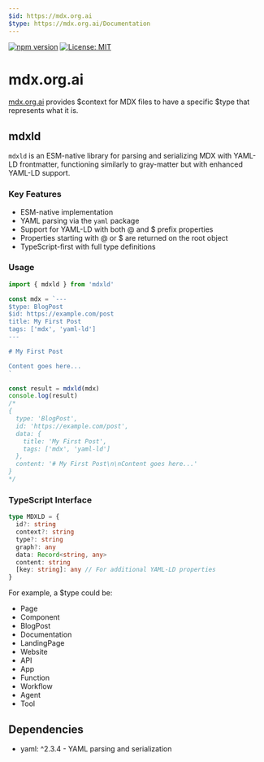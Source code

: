 ```yaml
---
$id: https://mdx.org.ai
$type: https://mdx.org.ai/Documentation
---
```


[![npm version](https://badge.fury.io/js/mdxld.svg)](https://badge.fury.io/js/mdxld)
[![License: MIT](https://img.shields.io/badge/License-MIT-yellow.svg)](https://opensource.org/licenses/MIT)

# mdx.org.ai

[mdx.org.ai](https://mdx.org.ai) provides $context for MDX files to have a specific $type that represents what it is.

## mdxld

`mdxld` is an ESM-native library for parsing and serializing MDX with YAML-LD frontmatter, functioning similarly to gray-matter but with enhanced YAML-LD support.

### Key Features

- ESM-native implementation
- YAML parsing via the `yaml` package
- Support for YAML-LD with both @ and $ prefix properties
- Properties starting with @ or $ are returned on the root object
- TypeScript-first with full type definitions

### Usage

```typescript
import { mdxld } from 'mdxld'

const mdx = `---
$type: BlogPost
$id: https://example.com/post
title: My First Post
tags: ['mdx', 'yaml-ld']
---

# My First Post

Content goes here...
`

const result = mdxld(mdx)
console.log(result)
/*
{
  type: 'BlogPost',
  id: 'https://example.com/post',
  data: {
    title: 'My First Post',
    tags: ['mdx', 'yaml-ld']
  },
  content: '# My First Post\n\nContent goes here...'
}
*/
```

### TypeScript Interface

```typescript
type MDXLD = {
  id?: string
  context?: string
  type?: string
  graph?: any
  data: Record<string, any>
  content: string
  [key: string]: any // For additional YAML-LD properties
}
```

For example, a $type could be:

 - Page
 - Component
 - BlogPost
 - Documentation
 - LandingPage
 - Website
 - API
 - App
 - Function
 - Workflow
 - Agent
 - Tool

## Dependencies

- yaml: ^2.3.4 - YAML parsing and serialization
